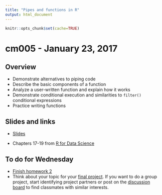```yaml
---
title: "Pipes and functions in R"
output: html_document
---
```


```r
knitr::opts_chunk$set(cache=TRUE)
```

# cm005 - January 23, 2017

## Overview

* Demonstrate alternatives to piping code
* Describe the basic components of a function
* Analyze a user-written function and explain how it works
* Demonstrate conditional execution and similarities to `filter()` conditional expressions
* Practice writing functions

## Slides and links

* [Slides](extras/cm005_slides.html)

* Chapters 17-19 from [R for Data Science](http://r4ds.had.co.nz/)

## To do for Wednesday

* [Finish homework 2](hw02-explore-wrangle-data.html)
* Think about your topic for your [final project](project_description.html). If you want to do a group project, start identifying project partners or post on the [discussion board](https://github.com/uc-cfss/Discussion) to find classmates with similar interests.


